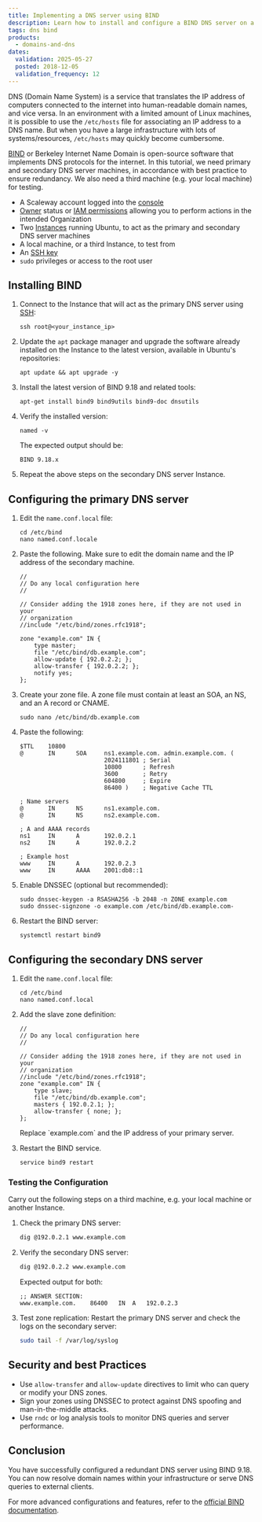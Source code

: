 ```yaml
---
title: Implementing a DNS server using BIND
description: Learn how to install and configure a BIND DNS server on a Scaleway Instance to manage domain name resolution.
tags: dns bind
products:
  - domains-and-dns
dates:
  validation: 2025-05-27
  posted: 2018-12-05
  validation_frequency: 12
---
```



DNS (Domain Name System) is a service that translates the IP address of computers connected to the internet into human-readable domain names, and vice versa. In an environment with a limited amount of Linux machines, it is possible to use the `/etc/hosts` file for associating an IP address to a DNS name. But when you have a large infrastructure with lots of systems/resources, `/etc/hosts` may quickly become cumbersome.

[BIND](https://www.isc.org/bind/) or Berkeley Internet Name Domain is open-source software that implements DNS protocols for the internet. In this tutorial, we need primary and secondary DNS server machines, in accordance with best practice to ensure redundancy. We also need a third machine (e.g. your local machine) for testing.

<Requirements />

- A Scaleway account logged into the [console](https://console.scaleway.com)
- [Owner](/iam/concepts/#owner) status or [IAM permissions](/iam/concepts/#permission) allowing you to perform actions in the intended Organization
- Two [Instances](/instances/how-to/create-an-instance/) running Ubuntu, to act as the primary and secondary DNS server machines
- A local machine, or a third Instance, to test from
- An [SSH key](/organizations-and-projects/how-to/create-ssh-key/)
- `sudo` privileges or access to the root user

## Installing BIND

1. Connect to the Instance that will act as the primary DNS server using [SSH](/instances/how-to/connect-to-instance/):
    ```
    ssh root@<your_instance_ip>
    ```

2. Update the `apt` package manager and upgrade the software already installed on the Instance to the latest version, available in Ubuntu's repositories:
    ```
    apt update && apt upgrade -y

3. Install the latest version of BIND 9.18 and related tools:
    ```
    apt-get install bind9 bind9utils bind9-doc dnsutils
    ```
4. Verify the installed version:
    ```
    named -v
    ```
    The expected output should be:
    ```
    BIND 9.18.x
    ```
5. Repeat the above steps on the secondary DNS server Instance.

## Configuring the primary DNS server

1. Edit the `name.conf.local` file:
    ```
    cd /etc/bind
    nano named.conf.locale
    ```
2. Paste the following. Make sure to edit the domain name and the IP address of the secondary machine.
    ```
    //
    // Do any local configuration here
    //

    // Consider adding the 1918 zones here, if they are not used in your
    // organization
    //include "/etc/bind/zones.rfc1918";

    zone "example.com" IN {
        type master;
        file "/etc/bind/db.example.com";
        allow-update { 192.0.2.2; };
        allow-transfer { 192.0.2.2; };
        notify yes;
    };
    ```
3. Create your zone file. A zone file must contain at least an SOA, an NS, and an A record or CNAME.
    ```
    sudo nano /etc/bind/db.example.com
    ```
4. Paste the following:
    ```
    $TTL    10800
    @       IN      SOA     ns1.example.com. admin.example.com. (
                            2024111801 ; Serial
                            10800      ; Refresh
                            3600       ; Retry
                            604800     ; Expire
                            86400 )    ; Negative Cache TTL

    ; Name servers
    @       IN      NS      ns1.example.com.
    @       IN      NS      ns2.example.com.

    ; A and AAAA records
    ns1     IN      A       192.0.2.1
    ns2     IN      A       192.0.2.2

    ; Example host
    www     IN      A       192.0.2.3
    www     IN      AAAA    2001:db8::1
    ```

5. Enable DNSSEC (optional but recommended):
    ```
    sudo dnssec-keygen -a RSASHA256 -b 2048 -n ZONE example.com
    sudo dnssec-signzone -o example.com /etc/bind/db.example.com-
    ```

6. Restart the BIND server:
    ```
    systemctl restart bind9
    ```

## Configuring the secondary DNS server

1. Edit the `name.conf.local` file:
    ```
    cd /etc/bind
    nano named.conf.local
    ```

2. Add the slave zone definition:
    ```
    //
    // Do any local configuration here
    //

    // Consider adding the 1918 zones here, if they are not used in your
    // organization
    //include "/etc/bind/zones.rfc1918";
    zone "example.com" IN {
        type slave;
        file "/etc/bind/db.example.com";
        masters { 192.0.2.1; };
        allow-transfer { none; };
    };
    ```
    <Message type="note">
      Replace `example.com` and the IP address of your primary server.
    </Message>

3. Restart the BIND service.
    ```
    service bind9 restart
    ```

### Testing the Configuration

Carry out the following steps on a third machine, e.g. your local machine or another Instance.

1. Check the primary DNS server:
   ```bash
   dig @192.0.2.1 www.example.com
   ```

2. Verify the secondary DNS server:
   ```bash
   dig @192.0.2.2 www.example.com
   ```

   Expected output for both:
   ```
   ;; ANSWER SECTION:
   www.example.com.    86400   IN  A   192.0.2.3
   ```

3. Test zone replication:
   Restart the primary DNS server and check the logs on the secondary server:
   ```bash
   sudo tail -f /var/log/syslog
   ```

## Security and best Practices

- Use `allow-transfer` and `allow-update` directives to limit who can query or modify your DNS zones.
- Sign your zones using DNSSEC to protect against DNS spoofing and man-in-the-middle attacks.
- Use `rndc` or log analysis tools to monitor DNS queries and server performance.


## Conclusion

You have successfully configured a redundant DNS server using BIND 9.18. You can now resolve domain names within your infrastructure or serve DNS queries to external clients.

For more advanced configurations and features, refer to the [official BIND documentation](https://kb.isc.org/docs/isc-packages-for-bind-9).
